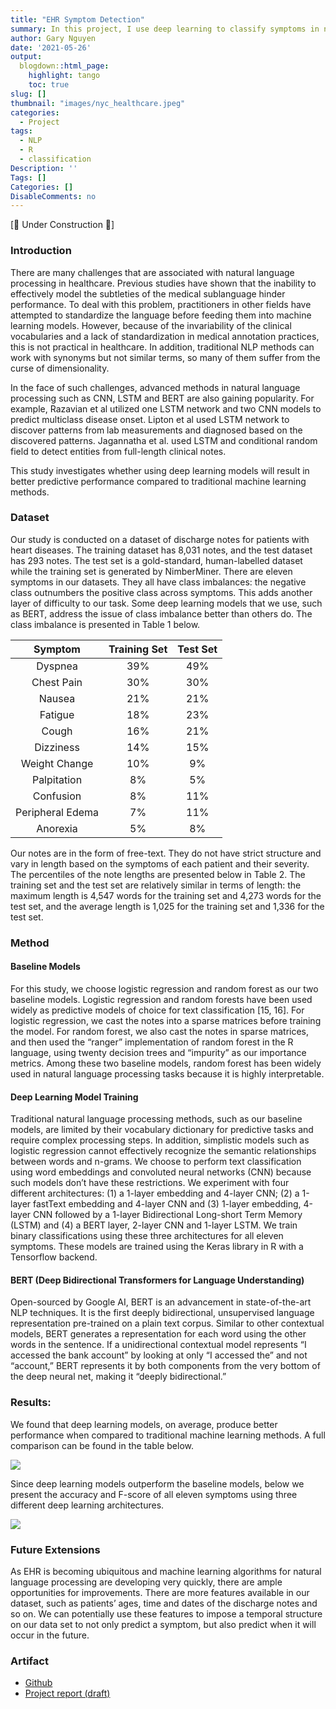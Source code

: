 ```yaml
---
title: "EHR Symptom Detection"
summary: In this project, I use deep learning to classify symptoms in nursing notes (EHR)
author: Gary Nguyen
date: '2021-05-26'
output:
  blogdown::html_page:
    highlight: tango
    toc: true
slug: []
thumbnail: "images/nyc_healthcare.jpeg"
categories:
  - Project
tags:
  - NLP
  - R
  - classification
Description: ''
Tags: []
Categories: []
DisableComments: no
---
```


[🚧 Under Construction 🚧]

### Introduction

There are many challenges that are associated with natural language processing in healthcare. Previous studies have shown that the inability to effectively model the subtleties of the medical sublanguage hinder performance. To deal with this problem, practitioners in other fields have attempted to standardize the language before feeding them into machine learning models. However, because of the invariability of the clinical vocabularies and a lack of standardization in medical annotation practices, this is not practical in healthcare. In addition, traditional NLP methods can work with synonyms but not similar terms, so many of them suffer from the curse of dimensionality. 

In the face of such challenges, advanced methods in natural language processing such as CNN, LSTM and BERT are also gaining popularity. For example, Razavian et al utilized one LSTM network and two CNN models to predict multiclass disease onset. Lipton et al used LSTM network to discover patterns from lab measurements and diagnosed based on the discovered patterns. Jagannatha et al. used LSTM and conditional random field to detect entities from full-length clinical notes.

This study investigates whether using deep learning models will result in better predictive performance compared to traditional machine learning methods. 

### Dataset

Our study is conducted on a dataset of discharge notes for patients with heart diseases. The training dataset has 8,031 notes, and the test dataset has 293 notes. The test set is a gold-standard, human-labelled dataset while the training set is generated by NimberMiner. There are eleven symptoms in our datasets. They all have class imbalances: the negative class outnumbers the positive class across symptoms. This adds another layer of difficulty to our task. Some deep learning models that we use, such as BERT, address the issue of class imbalance better than others do. The class imbalance is presented in Table 1 below.

|Symptom|Training Set|Test Set|
|:--:|:--:|:--:|
|Dyspnea|39%|49%|
|Chest Pain|30%|30%|
|Nausea|21%|21%|
|Fatigue|18%|23%|
|Cough|16%|21%|
|Dizziness|14%|15%|
|Weight Change|10%|9%|
|Palpitation|8%|5%|
|Confusion|8%|11%|
|Peripheral Edema|7%|11%|
|Anorexia|5%|8%|

Our notes are in the form of free-text. They do not have strict structure and vary in length based on the symptoms of each patient and their severity. The percentiles of the note lengths are presented below in Table 2.  The training set and the test set are relatively similar in terms of length: the maximum length is 4,547 words for the training set and 4,273 words for the test set, and the average length is 1,025 for the training set and 1,336 for the test set. 

### Method

#### Baseline Models

For this study, we choose logistic regression and random forest as our two baseline models. Logistic regression and random forests have been used widely as predictive models of choice for text classification [15, 16]. For logistic regression, we cast the notes into a sparse matrices before training the model. For random forest, we also cast the notes in sparse matrices, and then used the “ranger” implementation of random forest in the R language, using twenty decision trees and “impurity” as our importance metrics. Among these two baseline models, random forest has been widely used in natural language processing tasks because it is highly interpretable. 

#### Deep Learning Model Training

Traditional natural language processing methods, such as our baseline models, are limited by their vocabulary dictionary for predictive tasks and require complex processing steps. In addition, simplistic models such as logistic regression cannot effectively recognize the semantic relationships between words and n-grams. We choose to perform text classification using word embeddings and convoluted neural networks (CNN) because such models don't have these restrictions. 
We experiment with four different architectures: (1) a 1-layer embedding and 4-layer CNN; (2) a 1-layer fastText embedding and 4-layer CNN and (3) 1-layer embedding, 4-layer CNN followed by a 1-layer Bidirectional Long-short Term Memory (LSTM) and (4) a BERT layer, 2-layer CNN and 1-layer LSTM. We train binary classifications using these three architectures for all eleven symptoms. These models are trained using the Keras library in R with a Tensorflow backend. 

#### BERT (Deep Bidirectional Transformers for Language Understanding)

Open-sourced by Google AI, BERT is an advancement in state-of-the-art NLP techniques. It is the first deeply bidirectional, unsupervised language representation pre-trained on a plain text corpus. Similar to other contextual models, BERT generates a representation for each word using the other words in the sentence. If a unidirectional contextual model represents “I accessed the bank account” by looking at only “I accessed the” and not “account,” BERT represents it by both components from the very bottom of the deep neural net, making it “deeply bidirectional.”

### Results:

We found that deep learning models, on average, produce better performance when compared to traditional machine learning methods. A full comparison can be found in the table below.

![](ehr_result_table.png)

Since deep learning models outperform the baseline models, below we present the accuracy and F-score of all eleven symptoms using three different deep learning architectures. 

![](ehr_chart.png)

### Future Extensions

As EHR is becoming ubiquitous and machine learning algorithms for natural language processing are developing very quickly, there are ample opportunities for improvements. There are more features available in our dataset, such as patients’ ages, time and dates of the discharge notes and so on. We can potentially use these features to impose a temporal structure on our data set to not only predict a symptom, but also predict when it will occur in the future.   

### Artifact

* [Github](https://github.com/hnguyen1174/ehr-symptom-detection)
* [Project report (draft)](https://github.com/hnguyen1174/ehr-symptom-detection/blob/master/reports/Paper%20Draft_V3.pdf)